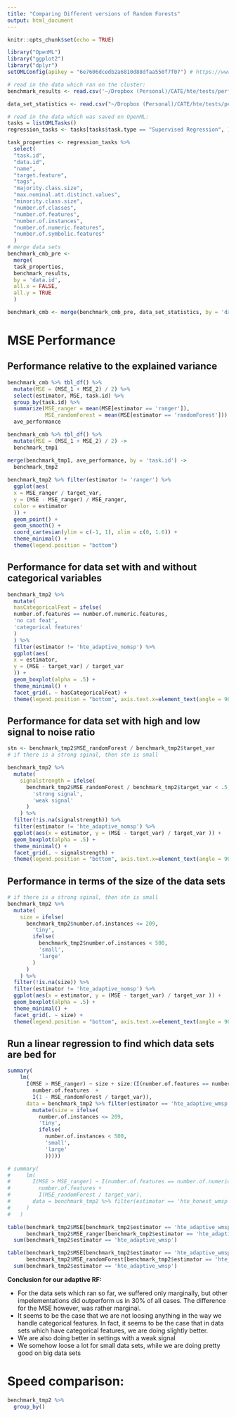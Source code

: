 ```yaml
---
title: "Comparing Different versions of Random Forests"
output: html_document
---
```


```r
knitr::opts_chunk$set(echo = TRUE)

library("OpenML")
library("ggplot2")
library("dplyr")
setOMLConfig(apikey = "6e7606dcedb2a6810d88dfaa550f7f07") # https://www.openml.org/u/3454#!api

# read in the data which ran on the cluster:
benchmark_results <- read.csv('~/Dropbox (Personal)/CATE/hte/tests/performance/OpenMLBenchmarks/sim_data/MSE_openML_basic.csv')

data_set_statistics <- read.csv("~/Dropbox (Personal)/CATE/hte/tests/performance/OpenMLBenchmarks/sim_data/openML_dataset_summary.csv")

# read in the data which was saved on OpenML:
tasks = listOMLTasks()
regression_tasks <- tasks[tasks$task.type == "Supervised Regression", ]

task_properties <- regression_tasks %>%
  select(
  "task.id",
  "data.id",
  "name",
  "target.feature",
  "tags",
  "majority.class.size",
  "max.nominal.att.distinct.values",
  "minority.class.size",
  "number.of.classes",
  "number.of.features",
  "number.of.instances",
  "number.of.numeric.features",
  "number.of.symbolic.features"
  )
# merge data sets
benchmark_cmb_pre <-
  merge(
  task_properties,
  benchmark_results,
  by = 'data.id',
  all.x = FALSE,
  all.y = TRUE
  )

benchmark_cmb <- merge(benchmark_cmb_pre, data_set_statistics, by = 'data.id')

```

# MSE Performance

## Performance relative to the explained variance

```r
benchmark_cmb %>% tbl_df() %>%
  mutate(MSE = (MSE_1 + MSE_2) / 2) %>%
  select(estimator, MSE, task.id) %>%
  group_by(task.id) %>%
  summarize(MSE_ranger = mean(MSE[estimator == 'ranger']),
            MSE_randomForest = mean(MSE[estimator == 'randomForest'])) -> 
  ave_performance

benchmark_cmb %>% tbl_df() %>%
  mutate(MSE = (MSE_1 + MSE_2) / 2) ->
  benchmark_tmp1

merge(benchmark_tmp1, ave_performance, by = 'task.id') ->
  benchmark_tmp2
  
benchmark_tmp2 %>% filter(estimator != 'ranger') %>%
  ggplot(aes(
  x = MSE_ranger / target_var,
  y = (MSE - MSE_ranger) / MSE_ranger,
  color = estimator
  )) +
  geom_point() +
  geom_smooth() +
  coord_cartesian(ylim = c(-1, 1), xlim = c(0, 1.6)) +
  theme_minimal() +
  theme(legend.position = "bottom")

```


## Performance for data set with and without categorical variables

```r
benchmark_tmp2 %>%
  mutate(
  hasCategoricalFeat = ifelse(
  number.of.features == number.of.numeric.features,
  'no cat feat',
  'categorical features'
  )
  ) %>%
  filter(estimator != 'hte_adaptive_nomsp') %>%
  ggplot(aes(
  x = estimator,
  y = (MSE - target_var) / target_var
  )) +
  geom_boxplot(alpha = .5) +
  theme_minimal() +
  facet_grid(. ~ hasCategoricalFeat) +
  theme(legend.position = "bottom", axis.text.x=element_text(angle = 90, hjust = 0))

```

## Performance for data set with high and low signal to noise ratio

```r
stn <- benchmark_tmp2$MSE_randomForest / benchmark_tmp2$target_var
# if there is a strong sginal, then stn is small

benchmark_tmp2 %>%
  mutate(
    signalstrength = ifelse(
      benchmark_tmp2$MSE_randomForest / benchmark_tmp2$target_var < .5,
        'strong signal',
        'weak signal'
      )
    ) %>%
  filter(!is.na(signalstrength)) %>%
  filter(estimator != 'hte_adaptive_nomsp') %>%
  ggplot(aes(x = estimator, y = (MSE - target_var) / target_var )) +
  geom_boxplot(alpha = .5) +
  theme_minimal() +
  facet_grid(. ~ signalstrength) +
  theme(legend.position = "bottom", axis.text.x=element_text(angle = 90, hjust = 0))

```

## Performance in terms of the size of the data sets

```r
# if there is a strong sginal, then stn is small
benchmark_tmp2 %>%
  mutate(
    size = ifelse(
      benchmark_tmp2$number.of.instances <= 209,
        'tiny',
        ifelse(
          benchmark_tmp2$number.of.instances < 500,
          'small',
          'large'
        )
      )
    ) %>%
  filter(!is.na(size)) %>%
  filter(estimator != 'hte_adaptive_nomsp') %>%
  ggplot(aes(x = estimator, y = (MSE - target_var) / target_var )) +
  geom_boxplot(alpha = .5) +
  theme_minimal() +
  facet_grid(. ~ size) +
  theme(legend.position = "bottom", axis.text.x=element_text(angle = 90, hjust = 0))

```

## Run a linear regression to find which data sets are bed for 

```r

summary(
    lm(
      I(MSE > MSE_ranger) ~ size + size:(I(number.of.features == number.of.numeric.features) +
        number.of.features  +
        I(1 - MSE_randomForest / target_var)),
      data = benchmark_tmp2 %>% filter(estimator == 'hte_adaptive_wmsp') %>%
        mutate(size = ifelse(
          number.of.instances <= 209,
          'tiny',
          ifelse(
            number.of.instances < 500,
            'small',
            'large'
            )))))

# summary(
#     lm(
#       I(MSE > MSE_ranger) ~ I(number.of.features == number.of.numeric.features) +
#         number.of.features +
#         I(MSE_randomForest / target_var),
#       data = benchmark_tmp2 %>% filter(estimator == 'hte_honest_wmsp')
#     )
#   )

table(benchmark_tmp2$MSE[benchmark_tmp2$estimator == 'hte_adaptive_wmsp'] > 
      benchmark_tmp2$MSE_ranger[benchmark_tmp2$estimator == 'hte_adaptive_wmsp']) /
  sum(benchmark_tmp2$estimator == 'hte_adaptive_wmsp')

table(benchmark_tmp2$MSE[benchmark_tmp2$estimator == 'hte_adaptive_wmsp'] > 
      benchmark_tmp2$MSE_randomForest[benchmark_tmp2$estimator == 'hte_adaptive_wmsp']) /
  sum(benchmark_tmp2$estimator == 'hte_adaptive_wmsp')

```

**Conclusion for our adaptive RF:**  

* For the data sets which ran so far, we suffered only marginally, but other 
impelementations did outperform us in 30\% of all cases. The difference for the
MSE however, was rather marginal.
* It seems to be the case that we are not loosing anything in the way we handle 
categorical features. In fact, it seems to be the case that in data sets which 
have categorical features, we are doing slightly better. 
* We are also doing better in settings with a weak signal 
* We somehow loose a lot for small data sets, while we are doing pretty good on
big data sets


# Speed comparison:

```r

benchmark_tmp2 %>%
  group_by()

```


